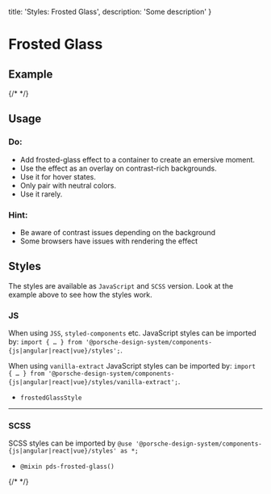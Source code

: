   title: 'Styles: Frosted Glass',
  description: 'Some description'
}

# Frosted Glass

## Example

{/* <Playground :frameworkMarkup="codeExample" :externalStackBlitzDependencies="['styled-components']"><ExampleStylesFrostedGlass /></Playground> */}

## Usage

### Do:

- Add frosted-glass effect to a container to create an emersive moment.
- Use the effect as an overlay on contrast-rich backgrounds.
- Use it for hover states.
- Only pair with neutral colors.
- Use it rarely.

### Hint:

- Be aware of contrast issues depending on the background
- Some browsers have issues with rendering the effect

## Styles

The styles are available as `JavaScript` and `SCSS` version. Look at the example above to see how the styles work.

### JS

When using `JSS`, `styled-components` etc. JavaScript styles can be imported by:
`import { … } from '@porsche-design-system/components-{js|angular|react|vue}/styles';`.

When using `vanilla-extract` JavaScript styles can be imported by:
`import { … } from '@porsche-design-system/components-{js|angular|react|vue}/styles/vanilla-extract';`.

- `frostedGlassStyle`

---

### SCSS

SCSS styles can be imported by `@use '@porsche-design-system/components-{js|angular|react|vue}/styles' as *;`

- `@mixin pds-frosted-glass()`

{/* <script lang="ts">

  @Component({
  components: {
  ExampleStylesFrostedGlass
},
})
  codeExample = getStylesFrostedGlassCodeSamples();

  public mounted(): void {
  adjustSelectedFramework(this.codeExample);
}
}
</script> */}
